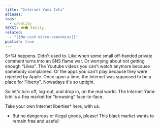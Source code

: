 ```yaml
---
title: "Internet Yami Ichi"
aliases: 
tags:
  - c/entity
SEKSI: 👁️‍🗨️ Entity
related:
  - "[[No-cash micro-economies]]"
publish: true
---
```




S*%t happens. Didn't used to. Like when some small off-handed private comment turns into an SNS flame war. Or worrying about not getting enough “Likes”. The Youtube videos you can't watch anymore because somebody complained. Or the apps you can't play because they were rejected by Apple. Once upon a time, the Internet was supposed to be a place for "liberty". Nowadays it's so uptight.

So let's turn off, log-out, and drop in, on the real world. The Internet Yami-Ichi is a flea market for “browsing” face-to-face.

Take your own Internet liberties* here, with us.

* But no dangerous or illegal goods, please! This black market wants to remain free and useful!
